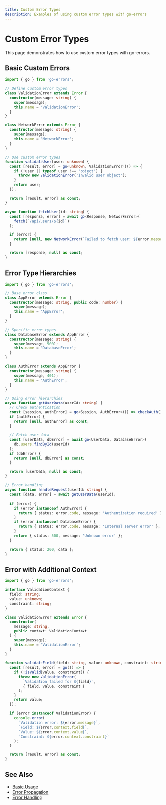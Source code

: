 ```yaml
---
title: Custom Error Types
description: Examples of using custom error types with go-errors
---
```


# Custom Error Types

This page demonstrates how to use custom error types with go-errors.

## Basic Custom Errors

```typescript
import { go } from 'go-errors';

// Define custom error types
class ValidationError extends Error {
  constructor(message: string) {
    super(message);
    this.name = 'ValidationError';
  }
}

class NetworkError extends Error {
  constructor(message: string) {
    super(message);
    this.name = 'NetworkError';
  }
}

// Use custom error types
function validateUser(user: unknown) {
  const [result, error] = go<unknown, ValidationError>(() => {
    if (!user || typeof user !== 'object') {
      throw new ValidationError('Invalid user object');
    }
    return user;
  });

  return [result, error] as const;
}

async function fetchUser(id: string) {
  const [response, error] = await go<Response, NetworkError>(
    fetch(`/api/users/${id}`)
  );

  if (error) {
    return [null, new NetworkError(`Failed to fetch user: ${error.message}`)] as const;
  }

  return [response, null] as const;
}
```

## Error Type Hierarchies

```typescript
import { go } from 'go-errors';

// Base error class
class AppError extends Error {
  constructor(message: string, public code: number) {
    super(message);
    this.name = 'AppError';
  }
}

// Specific error types
class DatabaseError extends AppError {
  constructor(message: string) {
    super(message, 500);
    this.name = 'DatabaseError';
  }
}

class AuthError extends AppError {
  constructor(message: string) {
    super(message, 401);
    this.name = 'AuthError';
  }
}

// Using error hierarchies
async function getUserData(userId: string) {
  // Check authentication
  const [session, authError] = go<Session, AuthError>(() => checkAuth());
  if (authError) {
    return [null, authError] as const;
  }

  // Fetch user data
  const [userData, dbError] = await go<UserData, DatabaseError>(
    db.users.findById(userId)
  );
  if (dbError) {
    return [null, dbError] as const;
  }

  return [userData, null] as const;
}

// Error handling
async function handleRequest(userId: string) {
  const [data, error] = await getUserData(userId);
  
  if (error) {
    if (error instanceof AuthError) {
      return { status: error.code, message: 'Authentication required' };
    }
    if (error instanceof DatabaseError) {
      return { status: error.code, message: 'Internal server error' };
    }
    return { status: 500, message: 'Unknown error' };
  }

  return { status: 200, data };
}
```

## Error with Additional Context

```typescript
import { go } from 'go-errors';

interface ValidationContext {
  field: string;
  value: unknown;
  constraint: string;
}

class ValidationError extends Error {
  constructor(
    message: string,
    public context: ValidationContext
  ) {
    super(message);
    this.name = 'ValidationError';
  }
}

function validateField(field: string, value: unknown, constraint: string) {
  const [result, error] = go(() => {
    if (!isValid(value, constraint)) {
      throw new ValidationError(
        `Validation failed for ${field}`,
        { field, value, constraint }
      );
    }
    return value;
  });

  if (error instanceof ValidationError) {
    console.error(
      `Validation error: ${error.message}`,
      `Field: ${error.context.field}`,
      `Value: ${error.context.value}`,
      `Constraint: ${error.context.constraint}`
    );
  }

  return [result, error] as const;
}
```

## See Also

- [Basic Usage](/docs/examples/basic-usage)
- [Error Propagation](/docs/examples/error-propagation)
- [Error Handling](/docs/api-reference/error-handling) 